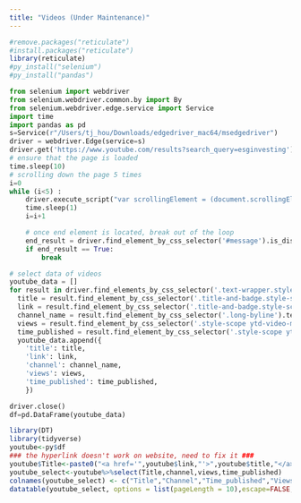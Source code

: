 ```yaml
---
title: "Videos (Under Maintenance)"
---
```


```r
#remove.packages("reticulate")
#install.packages("reticulate")
library(reticulate)
#py_install("selenium")
#py_install("pandas")
```

```python
from selenium import webdriver
from selenium.webdriver.common.by import By
from selenium.webdriver.edge.service import Service
import time
import pandas as pd
s=Service(r"/Users/tj_hou/Downloads/edgedriver_mac64/msedgedriver")
driver = webdriver.Edge(service=s)
driver.get('https://www.youtube.com/results?search_query=esginvesting')
# ensure that the page is loaded
time.sleep(10)
# scrolling down the page 5 times
i=0
while (i<5) :
    driver.execute_script("var scrollingElement = (document.scrollingElement || document.body);scrollingElement.scrollTop = scrollingElement.scrollHeight;")
    time.sleep(1)
    i=i+1

    # once end element is located, break out of the loop
    end_result = driver.find_element_by_css_selector('#message').is_displayed()
    if end_result == True:
        break

# select data of videos
youtube_data = []
for result in driver.find_elements_by_css_selector('.text-wrapper.style-scope.ytd-video-renderer'):   
  title = result.find_element_by_css_selector('.title-and-badge.style-scope.ytd-video-renderer').text
  link = result.find_element_by_css_selector('.title-and-badge.style-scope.ytd-video-renderer a').get_attribute('href')
  channel_name = result.find_element_by_css_selector('.long-byline').text
  views = result.find_element_by_css_selector('.style-scope ytd-video-meta-block').text.split('\n')[0]
  time_published = result.find_element_by_css_selector('.style-scope ytd-video-meta-block').text.split('\n')[1]
  youtube_data.append({
    'title': title,
    'link': link,
    'channel': channel_name,
    'views': views,
    'time_published': time_published,
    })

driver.close()
df=pd.DataFrame(youtube_data)
```

```r
library(DT)
library(tidyverse)
youtube<-py$df
### the hyperlink doesn't work on website, need to fix it ###
youtube$Title<-paste0("<a href='",youtube$link,"'>",youtube$title,"</a>")
youtube_select<-youtube%>%select(Title,channel,views,time_published)
colnames(youtube_select) <- c("Title","Channel","Time_published","Views")
datatable(youtube_select, options = list(pageLength = 10),escape=FALSE, class = 'cell-border stripe')
```

